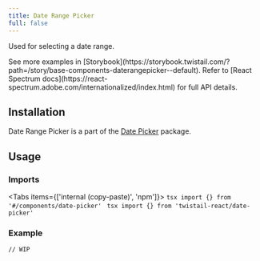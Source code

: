 ```yaml
---
title: Date Range Picker
full: false
---
```


Used for selecting a date range.

<Callout type='info'>
  See more examples in [Storybook](https://storybook.twistail.com/?path=/story/base-components-daterangepicker--default).
  Refer to [React Spectrum docs](https://react-spectrum.adobe.com/internationalized/index.html) for full API details.
</Callout>

## Installation

Date Range Picker is a part of the [Date Picker](/docs/components/date-picker) package.

## Usage

### Imports

<Tabs items={['internal (copy-paste)', 'npm']}>
  <Tab value="internal (copy-paste)">
    ```tsx
    import {} from '#/components/date-picker'
    ```
  </Tab>
  <Tab value="npm">
    ```tsx
    import {} from 'twistail-react/date-picker'
    ```
  </Tab>
</Tabs>

### Example

```tsx
// WIP
```
